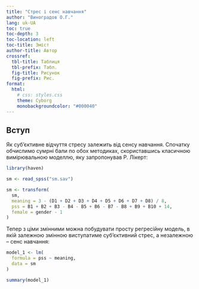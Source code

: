 ```yaml
---
title: "Стрес і сенс навчання"
author: "Виноградов О.Г."
lang: uk-UA
toc: true
toc-depth: 3
toc-location: left
toc-title: Зміст
author-title: Автор
crossref:
  tbl-title: Таблиця
  tbl-prefix: Табл.
  fig-title: Рисунок
  fig-prefix: Рис.
format:
  html:
    # css: styles.css
    theme: Cyborg
    monobackgroundcolor: "#000040"
---
```


## Вступ

Як суб'єктивне відчуття стресу залежить від сенсу навчання. Спочатку обчислимо сумрні бали по обох методиках, скориставшись класичною вимірювальною моделлю, яку запропонував Р. Лікерт:

```r
library(haven)

sm <- read_spss("sm.sav")

sm <- transform(
  sm,
  meaning = 3 - (D1 + D2 + D3 + D4 + D5 + D6 + D7 + D8) / 8,
  pss = B1 + B2 + B3 - B4 - B5 + B6 - B7 - B8 + B9 + B10 + 14,
  female = gender - 1
)
```

Тепер з ціми змінними можна побудувати просту регресійну модель, в якій залежною змінною виступатиме суб'єктивний стрес, а незалежною -- сенс навчання:

```r
model_1 <- lm(
  formula = pss ~ meaning,
  data = sm
)

summary(model_1)
```

